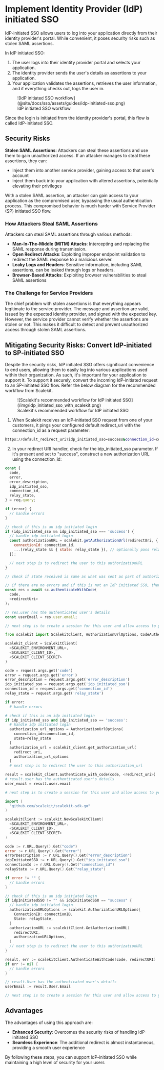 # Implement Identity Provider (IdP) initiated SSO

IdP-initiated SSO allows users to log into your application directly from their identity provider's portal. While convenient, it poses security risks such as stolen SAML assertions.

In IdP initiated SSO:

1. The user logs into their identity provider portal and selects your application.
2. The identity provider sends the user's details as assertions to your application.
3. Your application validates the assertions, retrieves the user information, and if everything checks out, logs the user in.

<figure>
  ![IdP initiated SSO
  workflow](@site/docs/sso/assets/guides/idp-initiated-sso.png)
  <figcaption>IdP initiated SSO workflow</figcaption>
</figure>

Since the login is initiated from the identity provider's portal, this flow is called IdP-initiated SSO.

## Security Risks

**Stolen SAML Assertions**: Attackers can steal these assertions and use them to gain unauthorized access. If an attacker manages to steal these assertions, they can:

- Inject them into another service provider, gaining access to that user's account
- Inject them back into your application with altered assertions, potentially elevating their privileges

With a stolen SAML assertion, an attacker can gain access to your application as the compromised user, bypassing the usual authentication process. This compromised behavior is much harder with Service Provider (SP) initiated SSO flow.

### How Attackers Steal SAML Assertions

Attackers can steal SAML assertions through various methods:

- **Man-In-The-Middle (MITM) Attacks**: Intercepting and replacing the SAML response during transmission.
- **Open Redirect Attacks**: Exploiting improper endpoint validation to redirect the SAML response to a malicious server.
- **Leaky Logs and Headers**: Sensitive information, including SAML assertions, can be leaked through logs or headers.
- **Browser-Based Attacks**: Exploiting browser vulnerabilities to steal SAML assertions

### The Challenge for Service Providers

The chief problem with stolen assertions is that everything appears legitimate to the service provider. The message and assertion are valid, issued by the expected identity provider, and signed with the expected key.
However, the service provider cannot verify whether the assertions are stolen or not. This makes it difficult to detect and prevent unauthorized access through stolen SAML assertions.

## Mitigating Security Risks: Convert IdP-initiated to SP-initiated SSO

Despite the security risks, IdP initiated SSO offers significant convenience to end users, allowing them to easily log into various applications used within their organization. As such, it's important for your application to support it.
To support it securely, convert the incoming IdP-initiated request to an SP-initiated SSO flow. Refer the below diagram for the recommended workflow from Scalekit.

<figure>
  ![Scalekit's recommended workflow for IdP initiated
  SSO](/img/idp_initiated_sso_with_scalekit.png)
  <figcaption>Scalekit's recommended workflow for IdP initiated SSO</figcaption>
</figure>

1. When Scalekit receives an IdP-initiated SSO request from one of your customers, it pings your configured default <SimpleCode>redirect_uri</SimpleCode> with the <SimpleCode>connection_id</SimpleCode> as a request parameter:

```sh
https://default_redirect_uri?idp_initiated_sso=success&connection_id=conn_12442
```

2. In your redirect URI handler, check for the <SimpleCode>idp_initiated_sso</SimpleCode> parameter. If it's present and set to "success", construct a new authorization URL using the <SimpleCode>connection_id</SimpleCode>:

<Tabs groupId="tech-stack" queryString>
<TabItem value="nodejs" label="Node.js">

```javascript showLineNumbers
const {
  code,
  error,
  error_description,
  idp_initiated_sso,
  connection_id,
  relay_state,
} = req.query;

if (error) {
  // handle errors
}

// check if this is an idp initiated login
if (idp_initiated_sso && idp_initiated_sso === 'success') {
  // handle idp initiated login
  const authorizationURL = scalekit.getAuthorizationUrl(redirectUri, {
    connectionId: connection_id,
    ...(relay_state && { state: relay_state }), // optionally pass relay state as state parameter
  });

  // next step is to redirect the user to this authorizationURL
}

// check if state received is same as what was sent as part of authorization-url

// if there are no errors and if this is not an IdP initiated SSO, then authenticate with the code
const res = await sc.authenticateWithCode(
  code,
  <redirectUri>
);

// res.user has the authenticated user's details
const userEmail = res.user.email;

// next step is to create a session for this user and allow access to your application resources
```

</TabItem>
<TabItem value="python" label="Python">

```python showLineNumbers
from scalekit import ScalekitClient, AuthorizationUrlOptions, CodeAuthenticationOptions

scalekit_client = ScalekitClient(
  <SCALEKIT_ENVIRONMENT_URL>,
  <SCALEKIT_CLIENT_ID>,
  <SCALEKIT_CLIENT_SECRET>
)

code = request.args.get('code')
error = request.args.get('error')
error_description = request.args.get('error_description')
idp_initiated_sso = request.args.get('idp_initiated_sso')
connection_id = request.args.get('connection_id')
relay_state = request.args.get('relay_state')

if error:
  # handle errors

# check if this is an idp initiated login
if idp_initiated_sso and idp_initiated_sso == 'success':
  # handle idp initiated login
  authorization_url_options = AuthorizationUrlOptions(
    connection_id=connection_id,
    state=relay_state
  )
  authorization_url = scalekit_client.get_authorization_url(
    redirect_uri,
    authorization_url_options
  )
  # next step is to redirect the user to this authorization_url

result = scalekit_client.authenticate_with_code(code, <redirect_uri>)
# result.user has the authenticated user's details
user_email = result.user.email

# next step is to create a session for this user and allow access to your application resources
```

</TabItem>
<TabItem value="golang" label="Golang">

```go showLineNumbers
import (
  "github.com/scalekit/scalekit-sdk-go"
)

scalekitClient := scalekit.NewScalekitClient(
  <SCALEKIT_ENVIRONMENT_URL>,
  <SCALEKIT_CLIENT_ID>,
  <SCALEKIT_CLIENT_SECRET>
)

code := r.URL.Query().Get("code")
error := r.URL.Query().Get("error")
errorDescription := r.URL.Query().Get("error_description")
idpInitiatedSSO := r.URL.Query().Get("idp_initiated_sso")
connectionId := r.URL.Query().Get("connection_id")
relayState := r.URL.Query().Get("relay_state")

if error != "" {
  // handle errors
}

// check if this is an idp initiated login
if idpInitiatedSSO != "" && idpInitiatedSSO == "success" {
  // handle idp initiated login
  authorizationURLOptions := scalekit.AuthorizationURLOptions{
    ConnectionID: connectionID,
    State: relayState,
  }
  authorizationURL := scalekitClient.GetAuthorizationURL(
    redirectURI,
    authorizationURLOptions,
  )
  // next step is to redirect the user to this authorizationURL
}

result, err := scalekitClient.AuthenticateWithCode(code, redirectURI)
if err != nil {
  // handle errors
}

// result.User has the authenticated user's details
userEmail := result.User.Email

// next step is to create a session for this user and allow access to your application resources
```
</TabItem>

</Tabs>

## Advantages

The advantages of using this approach are:

- **Enhanced Security**: Overcomes the security risks of handling IdP-initiated SSO
- **Seamless Experience**: The additional redirect is almost instantaneous, providing a smooth user experience

By following these steps, you can support IdP-initiated SSO while maintaining a high level of security for your users
